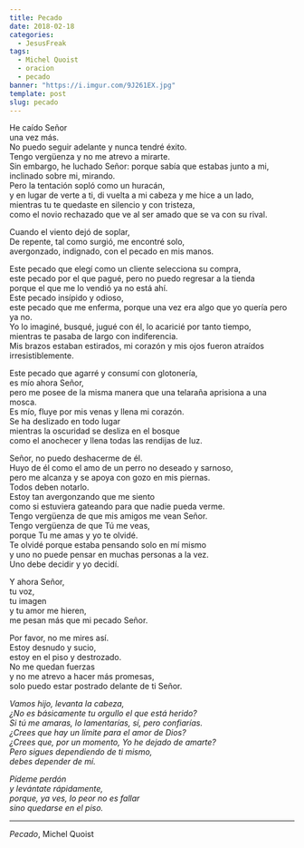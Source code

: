 ```yaml
---
title: Pecado
date: 2018-02-18
categories:
  - JesusFreak
tags:
  - Michel Quoist
  - oracion
  - pecado
banner: "https://i.imgur.com/9J261EX.jpg"
template: post
slug: pecado
---
```


He caído Señor<br/>
una vez más.<br/>
No puedo seguir adelante y nunca tendré éxito.<br/>
Tengo vergüenza y no me atrevo a mirarte.<br/>
Sin embargo, he luchado Señor: porque sabía que estabas junto a mi,<br/>
inclinado sobre mi, mirando.<br/>
Pero la tentación sopló como un huracán,<br/>
y en lugar de verte a ti, di vuelta a mi cabeza y me hice a un lado,<br/>
mientras tu te quedaste en silencio y con tristeza,<br/>
como el novio rechazado que ve al ser amado que se va con su rival.

Cuando el viento dejó de soplar,<br/>
De repente, tal como surgió, me encontré solo,<br/>
avergonzado, indignado, con el pecado en mis manos.

Este pecado que elegí como un cliente selecciona su compra,<br/>
este pecado por el que pagué, pero no puedo regresar a la tienda<br/>
porque el que me lo vendió ya no está ahí.<br/>
Este pecado insípido y odioso,<br/>
este pecado que me enferma, porque una vez era algo que yo quería pero ya no.<br/>
Yo lo imaginé, busqué, jugué con él, lo acaricié por tanto tiempo,<br/>
mientras te pasaba de largo con indiferencia.<br/>
Mis brazos estaban estirados, mi corazón y mis ojos fueron atraídos irresistiblemente.

Este pecado que agarré y consumí con glotonería,<br/>
es mío ahora Señor,<br/>
pero me posee de la misma manera que una telaraña aprisiona a una mosca.<br/>
Es mío, fluye por mis venas y llena mi corazón.<br/>
Se ha deslizado en todo lugar<br/>
mientras la oscuridad se desliza en el bosque<br/>
como el anochecer y llena todas las rendijas de luz.

Señor, no puedo deshacerme de él.<br/>
Huyo de él como el amo de un perro no deseado y sarnoso,<br/>
pero me alcanza y se apoya con gozo en mis piernas.<br/>
Todos deben notarlo.<br/>
Estoy tan avergonzando que me siento<br/>
como si estuviera gateando para que nadie pueda verme.<br/>
Tengo vergüenza de que mis amigos me vean Señor.<br/>
Tengo vergüenza de que Tú me veas,<br/>
porque Tu me amas y yo te olvidé.<br/>
Te olvidé porque estaba pensando solo en mí mismo<br/>
y uno no puede pensar en muchas personas a la vez.<br/>
Uno debe decidir y yo decidí.

Y ahora Señor,<br/>
tu voz,<br/>
tu imagen<br/>
y tu amor me hieren,<br/>
me pesan más que mi pecado Señor.

Por favor, no me mires así.<br/>
Estoy desnudo y sucio,<br/>
estoy en el piso y destrozado.<br/>
No me quedan fuerzas<br/>
y no me atrevo a hacer más promesas,<br/>
solo puedo estar postrado delante de ti Señor.

_Vamos hijo, levanta la cabeza,<br/>
¿No es básicamente tu orgullo el que está herido?<br/>
Si tú me amaras, lo lamentarías, sí, pero confiarías.<br/>
¿Crees que hay un límite para el amor de Dios?<br/>
¿Crees que, por un momento, Yo he dejado de amarte?<br/>
Pero sigues dependiendo de ti mismo,<br/>
debes depender de mí._

_Pídeme perdón<br/>
y levántate rápidamente,<br/>
porque, ya ves, lo peor no es fallar<br/>
sino quedarse en el piso._

---

_Pecado_, Michel Quoist
